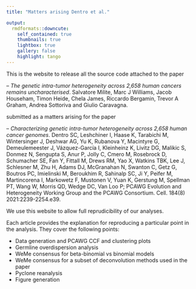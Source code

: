 ```yaml
---
title: "Matters arising Dentro et al."

output:   
  rmdformats::downcute:
    self_contained: true
    thumbnails: true
    lightbox: true
    gallery: false
    highlight: tango
---
```


This is the website to release all the source code attached to the paper

-- *The genetic intra-tumor heterogeneity across 2,658 human cancers remains uncharacterised*. Salvatore Milite, Marc J Williams, Jacob Househam, Timon Heide, Chela James, Riccardo Bergamin, Trevor A Graham, Andrea Sottoriva and Giulio Caravagna. 

submitted as a matters arising for the paper

-- *Characterizing genetic intra-tumor heterogeneity across 2,658 human cancer genomes*. Dentro SC, Leshchiner I, Haase K, Tarabichi M, Wintersinger J, Deshwar AG, Yu K, Rubanova Y, Macintyre G, Demeulemeester J, Vázquez-García I, Kleinheinz K, Livitz DG, Malikic S, Donmez N, Sengupta S, Anur P, Jolly C, Cmero M, Rosebrock D, Schumacher SE, Fan Y, Fittall M, Drews RM, Yao X, Watkins TBK, Lee J, Schlesner M, Zhu H, Adams DJ, McGranahan N, Swanton C, Getz G, Boutros PC, Imielinski M, Beroukhim R, Sahinalp SC, Ji Y, Peifer M, Martincorena I, Markowetz F, Mustonen V, Yuan K, Gerstung M, Spellman PT, Wang W, Morris QD, Wedge DC, Van Loo P; PCAWG Evolution and Heterogeneity Working Group and the PCAWG Consortium. Cell. 184(8) 2021:2239-2254.e39. 

We use this website to allow full reprudicibility of our analyses.

Each article provides the explanation for reproducing a particular point in the analysis. They cover the following points:

* Data generation and PCAWG CCF and clustering plots
* Germline overdispersion analysis
* WeMe consensus for beta-binomial vs binomial models
* WeMe consensus for a subset of deconvolution methods used in the paper
* Pyclone reanalysis
* Figure generation

